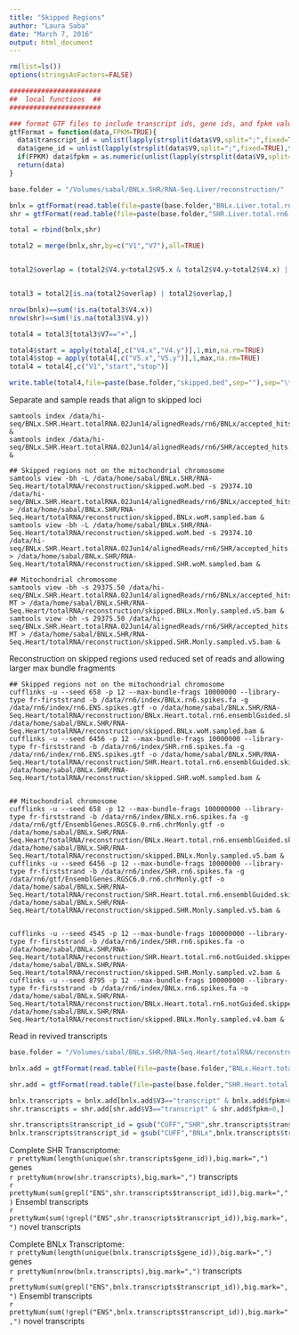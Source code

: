 ```yaml
---
title: "Skipped Regions"
author: "Laura Saba"
date: "March 7, 2016"
output: html_document
---
```


```r
rm(list=ls())
options(stringsAsFactors=FALSE)

#######################
##  local functions  ##
#######################

### format GTF files to include transcript ids, gene ids, and fpkm values  ###
gtfFormat = function(data,FPKM=TRUE){
  data$transcript_id = unlist(lapply(strsplit(data$V9,split=";",fixed=TRUE),function(a) gsub(" transcript_id ","",a[grep("transcript",a)]))) 
  data$gene_id = unlist(lapply(strsplit(data$V9,split=";",fixed=TRUE),function(a) gsub("gene_id ","",a[grep("gene",a)]))) 
  if(FPKM) data$fpkm = as.numeric(unlist(lapply(strsplit(data$V9,split=";",fixed=TRUE),function(a) gsub(" FPKM ","",a[grep("FPKM",a)]))))
  return(data)
}
```

```r
base.folder = "/Volumes/sabal/BNLx.SHR/RNA-Seq.Liver/reconstruction/"

bnlx = gtfFormat(read.table(file=paste(base.folder,"BNLx.Liver.total.rn6.ensemblGuided/skipped.gtf",sep=""),sep="\t",header=FALSE),FPKM=FALSE)
shr = gtfFormat(read.table(file=paste(base.folder,"SHR.Liver.total.rn6.ensemblGuided/skipped.gtf",sep=""),sep="\t",header=FALSE),FPKM=FALSE)

total = rbind(bnlx,shr)

total2 = merge(bnlx,shr,by=c("V1","V7"),all=TRUE)


total2$overlap = (total2$V4.y<total2$V5.x & total2$V4.y>total2$V4.x) | (total2$V5.y<total2$V5.x & total2$V5.y>total2$V4.x) | (total2$V4.x>=total2$V4.y & total2$V5.x<=total2$V5.y)


total3 = total2[is.na(total2$overlap) | total2$overlap,]

nrow(bnlx)==sum(!is.na(total3$V4.x))
nrow(shr)==sum(!is.na(total3$V4.y))

total4 = total3[total3$V7=="+",]

total4$start = apply(total4[,c("V4.x","V4.y")],1,min,na.rm=TRUE)
total4$stop = apply(total4[,c("V5.x","V5.y")],1,max,na.rm=TRUE)
total4 = total4[,c("V1","start","stop")]

write.table(total4,file=paste(base.folder,"skipped.bed",sep=""),sep="\t",row.names=FALSE,col.names=FALSE,quote=FALSE)
```


Separate and sample reads that align to skipped loci
```
samtools index /data/hi-seq/BNLx.SHR.Heart.totalRNA.02Jun14/alignedReads/rn6/BNLx/accepted_hits.bam &
samtools index /data/hi-seq/BNLx.SHR.Heart.totalRNA.02Jun14/alignedReads/rn6/SHR/accepted_hits.bam &

## Skipped regions not on the mitochondrial chromosome
samtools view -bh -L /data/home/sabal/BNLx.SHR/RNA-Seq.Heart/totalRNA/reconstruction/skipped.woM.bed -s 29374.10 /data/hi-seq/BNLx.SHR.Heart.totalRNA.02Jun14/alignedReads/rn6/BNLx/accepted_hits.bam > /data/home/sabal/BNLx.SHR/RNA-Seq.Heart/totalRNA/reconstruction/skipped.BNLx.woM.sampled.bam &  
samtools view -bh -L /data/home/sabal/BNLx.SHR/RNA-Seq.Heart/totalRNA/reconstruction/skipped.woM.bed -s 29374.10 /data/hi-seq/BNLx.SHR.Heart.totalRNA.02Jun14/alignedReads/rn6/SHR/accepted_hits.bam > /data/home/sabal/BNLx.SHR/RNA-Seq.Heart/totalRNA/reconstruction/skipped.SHR.woM.sampled.bam &  

## Mitochondrial chromosome
samtools view -bh -s 29375.50 /data/hi-seq/BNLx.SHR.Heart.totalRNA.02Jun14/alignedReads/rn6/BNLx/accepted_hits.bam MT > /data/home/sabal/BNLx.SHR/RNA-Seq.Heart/totalRNA/reconstruction/skipped.BNLx.Monly.sampled.v5.bam &  
samtools view -bh -s 29375.50 /data/hi-seq/BNLx.SHR.Heart.totalRNA.02Jun14/alignedReads/rn6/SHR/accepted_hits.bam MT > /data/home/sabal/BNLx.SHR/RNA-Seq.Heart/totalRNA/reconstruction/skipped.SHR.Monly.sampled.v5.bam &  

```

Reconstruction on skipped regions used reduced set of reads and allowing larger max bundle fragments

```
## Skipped regions not on the mitochondrial chromosome
cufflinks -u --seed 658 -p 12 --max-bundle-frags 10000000 --library-type fr-firststrand -b /data/rn6/index/BNLx.rn6.spikes.fa -g /data/rn6/index/rn6.ENS.spikes.gtf -o /data/home/sabal/BNLx.SHR/RNA-Seq.Heart/totalRNA/reconstruction/BNLx.Heart.total.rn6.ensemblGuided.skipped.woM.sampled /data/home/sabal/BNLx.SHR/RNA-Seq.Heart/totalRNA/reconstruction/skipped.BNLx.woM.sampled.bam &
cufflinks -u --seed 6456 -p 12 --max-bundle-frags 10000000 --library-type fr-firststrand -b /data/rn6/index/SHR.rn6.spikes.fa -g /data/rn6/index/rn6.ENS.spikes.gtf -o /data/home/sabal/BNLx.SHR/RNA-Seq.Heart/totalRNA/reconstruction/SHR.Heart.total.rn6.ensemblGuided.skipped.woM.sampled /data/home/sabal/BNLx.SHR/RNA-Seq.Heart/totalRNA/reconstruction/skipped.SHR.woM.sampled.bam &


## Mitochondrial chromosome
cufflinks -u --seed 658 -p 12 --max-bundle-frags 100000000 --library-type fr-firststrand -b /data/rn6/index/BNLx.rn6.spikes.fa -g /data/rn6/gtf/EnsemblGenes.RGSC6.0.rn6.chrMonly.gtf -o /data/home/sabal/BNLx.SHR/RNA-Seq.Heart/totalRNA/reconstruction/BNLx.Heart.total.rn6.ensemblGuided.skipped.Monly.sampled.v5 /data/home/sabal/BNLx.SHR/RNA-Seq.Heart/totalRNA/reconstruction/skipped.BNLx.Monly.sampled.v5.bam &
cufflinks -u --seed 6456 -p 12 --max-bundle-frags 10000000 --library-type fr-firststrand -b /data/rn6/index/SHR.rn6.spikes.fa -g /data/rn6/gtf/EnsemblGenes.RGSC6.0.rn6.chrMonly.gtf -o /data/home/sabal/BNLx.SHR/RNA-Seq.Heart/totalRNA/reconstruction/SHR.Heart.total.rn6.ensemblGuided.skipped.Monly.sampled.v5 /data/home/sabal/BNLx.SHR/RNA-Seq.Heart/totalRNA/reconstruction/skipped.SHR.Monly.sampled.v5.bam &


cufflinks -u --seed 4545 -p 12 --max-bundle-frags 100000000 --library-type fr-firststrand -b /data/rn6/index/SHR.rn6.spikes.fa -o /data/home/sabal/BNLx.SHR/RNA-Seq.Heart/totalRNA/reconstruction/SHR.Heart.total.rn6.notGuided.skipped.Monly.sampled.v2 /data/home/sabal/BNLx.SHR/RNA-Seq.Heart/totalRNA/reconstruction/skipped.SHR.Monly.sampled.v2.bam &
cufflinks -u --seed 8795 -p 12 --max-bundle-frags 100000000 --library-type fr-firststrand -b /data/rn6/index/BNLx.rn6.spikes.fa -o /data/home/sabal/BNLx.SHR/RNA-Seq.Heart/totalRNA/reconstruction/BNLx.Heart.total.rn6.notGuided.skipped.Monly.sampled.v4 /data/home/sabal/BNLx.SHR/RNA-Seq.Heart/totalRNA/reconstruction/skipped.BNLx.Monly.sampled.v4.bam &

```


Read in revived transcripts

```r
base.folder = "/Volumes/sabal/BNLx.SHR/RNA-Seq.Heart/totalRNA/reconstruction/"

bnlx.add = gtfFormat(read.table(file=paste(base.folder,"BNLx.Heart.total.rn6.ensemblGuided.skipped.woM.sampled/transcripts.gtf",sep=""),sep="\t",header=FALSE),FPKM=TRUE)

shr.add = gtfFormat(read.table(file=paste(base.folder,"SHR.Heart.total.rn6.ensemblGuided.skipped.woM.sampled/transcripts.gtf",sep=""),sep="\t",header=FALSE),FPKM=TRUE)

bnlx.transcripts = bnlx.add[bnlx.add$V3=="transcript" & bnlx.add$fpkm>0,]
shr.transcripts = shr.add[shr.add$V3=="transcript" & shr.add$fpkm>0,]

shr.transcripts$transcript_id = gsub("CUFF","SHR",shr.transcripts$transcript_id)
bnlx.transcripts$transcript_id = gsub("CUFF","BNLx",bnlx.transcripts$transcript_id)
```

Complete SHR Transcriptome:  
`r prettyNum(length(unique(shr.transcripts$gene_id)),big.mark=",")` genes  
`r prettyNum(nrow(shr.transcripts),big.mark=",")` transcripts  
`r prettyNum(sum(grepl("ENS",shr.transcripts$transcript_id)),big.mark=",")` Ensembl transcripts  
`r prettyNum(sum(!grepl("ENS",shr.transcripts$transcript_id)),big.mark=",")` novel transcripts  

Complete BNLx Transcriptome:  
`r prettyNum(length(unique(bnlx.transcripts$gene_id)),big.mark=",")` genes  
`r prettyNum(nrow(bnlx.transcripts),big.mark=",")` transcripts  
`r prettyNum(sum(grepl("ENS",bnlx.transcripts$transcript_id)),big.mark=",")` Ensembl transcripts  
`r prettyNum(sum(!grepl("ENS",bnlx.transcripts$transcript_id)),big.mark=",")` novel transcripts  

